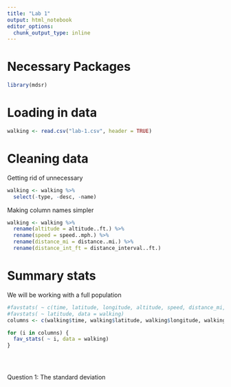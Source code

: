 ```yaml
---
title: "Lab 1"
output: html_notebook
editor_options: 
  chunk_output_type: inline
---
```


# Necessary Packages
```r
library(mdsr)
```

# Loading in data
```r
walking <- read.csv("lab-1.csv", header = TRUE)
```

# Cleaning data
Getting rid of unnecessary
```r
walking <- walking %>% 
  select(-type, -desc, -name)
```

Making column names simpler
```r
walking <- walking %>% 
  rename(altitude = altitude..ft.) %>% 
  rename(speed = speed..mph.) %>% 
  rename(distance_mi = distance..mi.) %>% 
  rename(distance_int_ft = distance_interval..ft.)
```

# Summary stats
We will be working with a full population
```r
#favstats( ~ c(time, latitude, longitude, altitude, speed, distance_mi, distance_int_ft), data = walking)
#favstats( ~ latitude, data = walking)
columns <- c(walking$time, walking$latitude, walking$longitude, walking$altitude, walking$speed, walking$distance_mi, walking$distance_int_ft)

for (i in columns) {
  fav_stats( ~ i, data = walking)
}
  




```

Question 1:
The standard deviation



